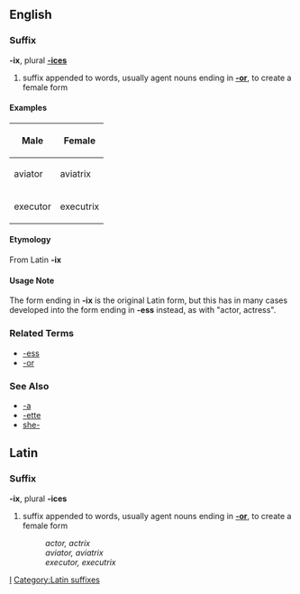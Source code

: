 ==English==
===Suffix===
'''-ix''', plural '''[[-ices]]'''

# suffix appended to words, usually agent nouns ending in '''[[-or]]''', to create a female form

====Examples====

{|
!  Male || Female
|-
| aviator || aviatrix
|-
| executor || executrix 
|}

====Etymology====
From Latin '''-ix'''

====Usage Note====
The form ending in '''-ix''' is the original Latin form, but this has in many cases developed into the form ending in '''-ess''' instead, as with "actor, actress".

===Related Terms===
*[[-ess]]
*[[-or]]

===See Also===
*[[-a]]
*[[-ette]]
*[[she-]]

==Latin==
===Suffix===
'''-ix''', plural '''-ices'''

# suffix appended to words, usually agent nouns ending in '''[[-or]]''', to create a female form
#: ''actor, actrix''
#: ''aviator, aviatrix''
#: ''executor, executrix''
[[Category:English suffixes|I]]
[[Category:Latin suffixes]]